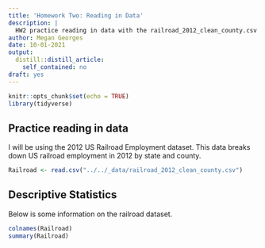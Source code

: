 ```yaml
---
title: 'Homework Two: Reading in Data'
description: |
  HW2 practice reading in data with the railroad_2012_clean_county.csv dataset
author: Megan Georges
date: 10-01-2021
output:
  distill::distill_article:
    self_contained: no
draft: yes
---
```



```r
knitr::opts_chunk$set(echo = TRUE)
library(tidyverse)
```

## Practice reading in data

I will be using the 2012 US Railroad Employment dataset. This data breaks down US railroad employment in 2012 by state and county.

```r
Railroad <- read.csv("../../_data/railroad_2012_clean_county.csv")
```

## Descriptive Statistics

Below is some information on the railroad dataset.

```r
colnames(Railroad)
summary(Railroad)
```


